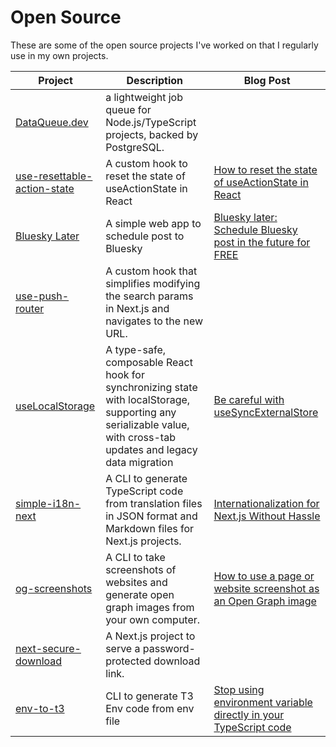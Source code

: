 # Open Source

These are some of the open source projects I've worked on that I regularly use in my own projects.

| Project                                                                                  | Description                                                                                                                                                       | Blog Post                                                                                                              |
| ---------------------------------------------------------------------------------------- | ----------------------------------------------------------------------------------------------------------------------------------------------------------------- | ---------------------------------------------------------------------------------------------------------------------- |
| [DataQueue.dev](https://github.com/nicnocquee/dataqueue-dev)                             | a lightweight job queue for Node.js/TypeScript projects, backed by PostgreSQL.                                                                                    |                                                                                                                        |
| [use-resettable-action-state](https://github.com/nicnocquee/use-resettable-action-state) | A custom hook to reset the state of useActionState in React                                                                                                       | [How to reset the state of useActionState in React](/blog/reset-state-from-react-useactionstate)                       |
| [Bluesky Later](https://github.com/nicnocquee/bluesky-later)                             | A simple web app to schedule post to Bluesky                                                                                                                      | [Bluesky later: Schedule Bluesky post in the future for FREE](blog/bluesky-later-schedule-bluesky-post-in-the-future)  |
| [use-push-router](https://github.com/nicnocquee/use-push-router)                         | A custom hook that simplifies modifying the search params in Next.js and navigates to the new URL.                                                                |
| [useLocalStorage](https://github.com/nicnocquee/use-local-storage)                       | A type-safe, composable React hook for synchronizing state with localStorage, supporting any serializable value, with cross-tab updates and legacy data migration | [Be careful with useSyncExternalStore](/blog/be-careful-with-usesyncexternalstore)                                     |
| [simple-i18n-next](https://github.com/nicnocquee/simple-i18n-next)                       | A CLI to generate TypeScript code from translation files in JSON format and Markdown files for Next.js projects.                                                  | [Internationalization for Next.js Without Hassle](/blog/internationalization-for-next-js)                              |
| [og-screenshots](https://github.com/nicnocquee/og-screenshots)                           | A CLI to take screenshots of websites and generate open graph images from your own computer.                                                                      | [How to use a page or website screenshot as an Open Graph image](/blog/how-to-use-page-screenshot-as-open-graph-image) |
| [next-secure-download](https://github.com/nicnocquee/next-secure-download)               | A Next.js project to serve a password-protected download link.                                                                                                    |                                                                                                                        |
| [env-to-t3](https://github.com/nicnocquee/env-to-t3)                                     | CLI to generate T3 Env code from env file                                                                                                                         | [Stop using environment variable directly in your TypeScript code](/blog/stop-using-environment-variable-directly)     |
